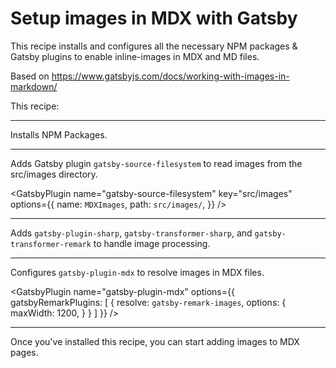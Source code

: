 # Setup images in MDX with Gatsby

This recipe installs and configures all
the necessary NPM packages & Gatsby plugins
to enable inline-images in MDX and MD files.

Based on https://www.gatsbyjs.com/docs/working-with-images-in-markdown/

This recipe:

---

Installs NPM Packages.

<NPMPackage
  name="gatsby-source-filesystem"
/>
<NPMPackage
  name="gatsby-plugin-mdx"
/>
<NPMPackage
  name="@mdx-js/mdx"
/>
<NPMPackage
  name="@mdx-js/react"
/>

<NPMPackage
  name="gatsby-image"
/>
<NPMPackage
  name="gatsby-plugin-sharp"
/>
<NPMPackage
  name="gatsby-transformer-sharp"
/>
<NPMPackage
  name="gatsby-remark-images"
/>

---

Adds Gatsby plugin `gatsby-source-filesystem` to read images from the src/images
directory.

<GatsbyPlugin
  name="gatsby-source-filesystem"
  key="src/images"
  options={{
    name: `MDXImages`,
    path: `src/images/`,
  }}
/>

---

Adds `gatsby-plugin-sharp`, `gatsby-transformer-sharp`, and `gatsby-transformer-remark` 
to handle image processing.

<GatsbyPlugin
  name="gatsby-plugin-sharp"
/>
<GatsbyPlugin
  name="gatsby-transformer-sharp"
/>

---

Configures `gatsby-plugin-mdx` to resolve images in MDX files.

<GatsbyPlugin 
  name="gatsby-plugin-mdx" 
  options={{
    gatsbyRemarkPlugins: [
      {
        resolve: `gatsby-remark-images`,
        options: {
          maxWidth: 1200,
        }
      }
    ]
  }}
/>

---

Once you've installed this recipe, you can start adding images to MDX pages.

